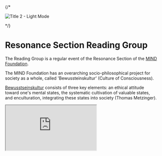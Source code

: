 
{/* <div className="relative pt-12 pb-6">
  <Image
    src="/images/Resonance_Section_Reading_Group_Invitation_Header.png"
    alt="Title 2 - Light Mode"
    width={800}
    height={400}
    priority
    className="w-full"
  />
</div> */}

# Resonance Section Reading Group

The Reading Group is a regular event of the Resonance Section of the [MIND Foundation](https://www.mind-foundation.org/). 

The MIND Foundation has an overarching socio-philosophical project for society as a whole, called 'Bewussteinskultur' (Culture of Consciousness). 

[Bewusstseinskultur](https://www.mind-foundation.org/blog/bewusstseinskultur) consists of three key elements: an ethical attitude toward one's mental states, the systematic cultivation of valuable states, and enculturation, integrating these states into society (Thomas Metzinger).

<div className="relative w-full aspect-video mt-8 mb-8">
  <iframe
    className="absolute top-0 left-0 w-full h-full"
    src="https://www.youtube.com/embed/vm0ObZ_9gB8"
    title="Bewusstseinskultur Video"
    allow="accelerometer; autoplay; clipboard-write; encrypted-media; gyroscope; picture-in-picture"
    allowFullScreen
  />
</div>

The Resonance Section can be understood as a mix of a think tank, hackerspace, and connection hub of Bewusstseinskultur. Using 'Resonance' (Hartmut Rosa) as the umbrella term and underlying principle of meaningful interactions of people with one another and the world, we explore theories, evidence, and practices that help scale the human soul's flourishing.

The reading group starts with the book 'Plurality: The Future of Collaborative Technology and Democracy' (Glen Weyl, Audrey Tang, and the Plurality Community).
We are currently reading:
<Link
  href="https://www.plurality.net"
  target="_blank"
>
<Image
  src="/images/plurality-book-cover.jpg"
  alt="Title 2"
  width={400}
  height={200}
  priority
  style={{ backgroundColor: 'transparent' }}
/></Link>


One of our core ideas is that 'Plurality' can be considered a form of 'Systemic Resonance'. The pristine and good are often found in the realm *between* interconnected, complementary dual principles, such as Logos and Eros, Chaos and Order, or Yin and Yang.

Bewusstseinskultur and Plurality may have a similar relationship. Bewusstseinskultur mainly focuses on sharing individual phenomenal subjective experience. Plurality mainly focuses on the structure of collaboration systems that, in turn, are composed of individual elements and their interactions.

Accordingly, the individual and systemic are interdependent, offering a rich potential to learn from and resonate with each other.

The philosophy and practices of the Plurality movement offer possibilities to scale a Bewusstseinskultur. In turn, the Bewusstseinskultur offers practices to foster the cultivation of benevolence (e.g., the principle of charity) among actors of Plurality.

In line with these ideas, this reading group could also be called a holistic hackerspace – where Resonance bridges Bewusstseinskultur and Plurality.

When reading the book, we will use existing Plurality tools and ideas to brainstorm and develop new ones to improve the group as a resonance space and create tools for others.

<div align="center">
## [SIGN UP HERE](https://form.jotform.com/250294604160349)
</div>